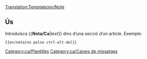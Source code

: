<noinclude>[[Translation:Template/en/Note]]</noinclude><noinclude></noinclude>{{ca/Metacaixa d'avís| tipus = informació
| text  = <strong>Nota</strong><br>{{{1| Qui va afegir aquesta plantilla no va fixar una nota específica, per la qual cosa aquest quadre ha de ser esborrat o actualitzat}}}
}}<noinclude>

==Ús==
Introduïsca <nowiki>{{</nowiki>'''Nota/Ca'''|''text''<nowiki>}}</nowiki> dins d’una secció d’un article. Exemple:
<pre>{{en/nota|no polse ctrl-alt-del}}</pre>

[[Category:ca/Plantilles]][[Category:ca/Caixes de missatges]]</noinclude>